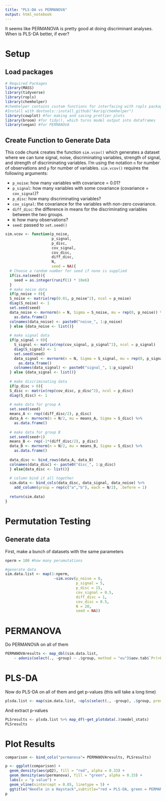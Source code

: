 ```yaml
---
title: "PLS-DA vs PERMANOVA"
output: html_notebook
---
```


It seems like PERMANOVA is pretty good at doing discriminant analyses.  When is PLS-DA better, if ever?

# Setup
## Load packages
```r
# Required Packages
library(MASS)
library(tidyverse)
library(ropls)
library(chemhelper)
#chemhelper contains custom functions for interfacing with ropls package in a friendlier way (and other things).  
#Install with devtools::install_github("Aariq/chemhelper")
library(cowplot) #for making and saving prettier plots
library(broom) #for tidy(), which turns model output into dataframes
library(vegan) #for PERMANOVA
```

## Create Function to Generate Data
This code chunk creates the function `sim.vcov()` which generates a dataset where we can tune signal, noise, discriminating variables, strength of signal, and strength of discriminating variables. I'm using the notation `n` for number of observations and `p` for number of variables. `sim.vcov()` requires the following arguments:

- `p_noise`: how many variables with covariance = 0.01?
- `p_signal`: how many variables with some covariance (covariance = `cov_signal`)?
- `p_disc`: how many discriminating variables?
- `cov_signal`: the covariance for the variables with non-zero covariance.
- `diff_disc`: the difference in means for the discriminating variables between the two groups.
- `N`: how many observations?
- `seed`: passed to `set.seed()`

```r
sim.vcov <- function(p_noise,
                     p_signal,
                     p_disc,
                     cov_signal,
                     cov_disc,
                     diff_disc,
                     N,
                     seed = NA){
  # Choose a random number for seed if none is supplied
  if(is.na(seed)){
    seed = as.integer(runif(1) * 10e6)
  }
  # make noise data
  if(p_noise > 0){
  S_noise <- matrix(rep(0.01, p_noise^2), ncol = p_noise)
  diag(S_noise) <- 1
  set.seed(seed)
  data_noise <- mvrnorm(n = N, Sigma = S_noise, mu = rep(0, p_noise)) %>%
    as.data.frame()
  colnames(data_noise) <- paste0("noise_", 1:p_noise)
  } else {data_noise <- list()}
  
  # make signal data
  if(p_signal > 0){
    S_signal <- matrix(rep(cov_signal, p_signal^2), ncol = p_signal)
    diag(S_signal) <- 1
    set.seed(seed)
    data_signal <- mvrnorm(n = N, Sigma = S_signal, mu = rep(0, p_signal)) %>%
      as.data.frame()
    colnames(data_signal) <- paste0("signal_", 1:p_signal)
  } else {data_signal <- list()}
  
  # make discriminating data
  if(p_disc > 0){
  S_disc <- matrix(rep(cov_disc, p_disc^2), ncol = p_disc)
  diag(S_disc) <- 1
  
  # make data for group A
  set.seed(seed)
  means_A <- rep((diff_disc/2), p_disc)
  data_A <- mvrnorm(n = N/2, mu = means_A, Sigma = S_disc) %>%
    as.data.frame()
  
  # make data for group B
  set.seed(seed+1)
  means_B <- rep(-1*(diff_disc/2), p_disc)
  data_B <- mvrnorm(n = N/2, mu = means_B, Sigma = S_disc) %>%
    as.data.frame()
  
  data_disc <- bind_rows(data_A, data_B)
  colnames(data_disc) <- paste0("disc_", 1:p_disc)
  } else{data_disc <- list()}
  
  # column bind it all together
  sim.data <- bind_cols(data_disc, data_signal, data_noise) %>%
    add_column(group = rep(c("a","b"), each = N/2), .before = 1)
  
  return(sim.data)
}
```

# Permutation Testing
## Generate data
First, make a bunch of datasets with the same parameters
```r
nperm = 100 #how many perumutations

#generate data
sim.data.list <- map(1:nperm,
                      ~sim.vcov(p_noise = 0,
                                p_signal = 5,
                                p_disc = 15,
                                cov_signal = 0.5,
                                diff_disc = 1,
                                cov_disc = 0.5,
                                N = 20,
                                seed = NA))
```

# PERMANOVA
Do PERMANOVA on all of them
```r
PERMANOVAresults <- map_dbl(sim.data.list,
    ~ adonis(select(., -group) ~ .$group, method = "eu")$aov.tab$`Pr(>F)`[1])
```

# PLS-DA
Now do PLS-DA on all of them and get p-values (this will take a long time)
```r
plsda.list <- map(sim.data.list, ~opls(select(., -group), .$group, predI = 2, permI = 200, plotL = FALSE))
```

And extract p-values
```r
PLSresults <- plsda.list %>% map_df(~get_plotdata(.)$model_stats)
PLSresults
```

# Plot Results
```r
comparison <- bind_cols("permanova"= PERMANOVAresults, PLSresults)

p <- ggplot(comparison) +
  geom_density(aes(pQ2), fill = "red", alpha = 0.33) +
  geom_density(aes(permanova), fill = "green", alpha = 0.33) +
  labs(x = "p value") +
  geom_vline(xintercept = 0.05, linetype = 5) +
  ggtitle("Needle in a Haystack",subtitle="red = PLS-DA, green = PERMANOVA")
p
```